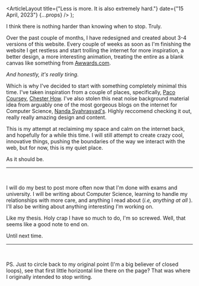 
  <ArticleLayout
    title={"Less is more. It is also extremely hard."}
    date={"15 April, 2023"}
    {...props}
  />
);

I think there is nothing harder than knowing when to stop. Truly.

Over the past couple of months, I have redesigned and created about 3-4 versions of this website. Every couple of weeks as soon as I'm finishing the website I get restless and start trolling the internet for more inspiration, a better design,
a more interesting animation, treating the entire as a blank canvas like something from [Awwards.com](https://www.awwwards.com/).

_And honestly, it's really tiring._

Which is why I've decided to start with something completely minimal this time. I've taken inspiration from a couple of places, specifically, [Paco Coursey](https://paco.me/), [Chester How](https://chester.how/). I've also stolen this neat noise background material idea from arguably one of the most gorgeous blogs on the internet for Computer Science, [Nanda Syahrasyad's](https://www.nan.fyi/). Highly reccomend checking it out, really really amazing design and content.

This is my attempt at reclaiming my space and calm on the internet back, and hopefully for a while this time. I will still attempt to create crazy cool, innovative things, pushing the boundaries of the way we interact with the web, but for now, this is my quiet place.

As it should be.

<hr />
<br />

I will do my best to post more often now that I'm done with exams and university. I will be writing about Computer Science, learning to handle my relationships with more care, and anything I read about (_i.e, anything at all_&nbsp;). I'll also be writing about anything interesting I'm working on.

Like my thesis. Holy crap I have so much to do, I'm so screwed. Well, that seems like a good note to end on.

Until next time.

<hr />
<br />

PS. Just to circle back to my original point (I'm a big believer of closed loops), see that first little horizontal line there on the page? That was where I originally intended to stop writing.

<br />
